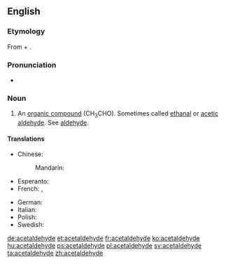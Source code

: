 ==English==
{{wikipedia}}

===Etymology===
From {{term|acetic}} + {{term|aldehyde}}.

===Pronunciation===
* {{a|US}} {{IPA|/ˌæs.ɪˈtæl.dəˌhaɪd/}}

===Noun===
{{en-noun|-}}

# {{organic compound}} An [[organic compound]] (CH<sub>3</sub>CHO). Sometimes called [[ethanal]] or [[acetic aldehyde]]. See [[aldehyde]].

====Translations====
{{trans-top|the organic compound CH<sub>3</sub>CHO}}
* Chinese:
*: Mandarin: {{t|cmn|乙醛|tr=yǐquán|sc=Hani}}
* Esperanto: {{t-|eo|acetaldehido}}
* French: {{t-|fr|acétaldéhyde|m}}, {{t-|fr|éthanal|m}}
{{trans-mid}}
* German: {{t+|de|Acetaldehyd|m}}
* Italian: {{t+|it|acetaldeide|f}}
* Polish: {{t-|pl|acetaldehyd|m}}
* Swedish: {{t+|sv|etanal|c}}
{{trans-bottom}}

[[de:acetaldehyde]]
[[et:acetaldehyde]]
[[fr:acetaldehyde]]
[[ko:acetaldehyde]]
[[hu:acetaldehyde]]
[[ps:acetaldehyde]]
[[pl:acetaldehyde]]
[[sv:acetaldehyde]]
[[ta:acetaldehyde]]
[[zh:acetaldehyde]]
